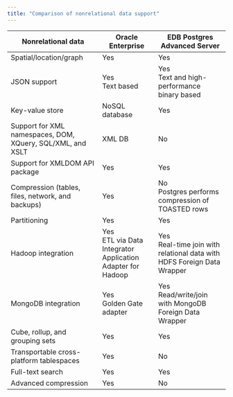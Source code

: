 ```yaml
---
title: "Comparison of nonrelational data support"
--- 
```



| Nonrelational data        | Oracle Enterprise            | EDB Postgres Advanced Server  |
|----------------------------|------------------------------|-------------------------------|
| Spatial/location/graph     | Yes                          | Yes                           |
| JSON support               | Yes <br/> Text based         | Yes <br/> Text and high-performance binary based |
| Key-value store            | NoSQL database               | Yes                           |
| Support for XML namespaces, DOM, XQuery, SQL/XML, and XSLT | XML DB                        | No                            |
| Support for XMLDOM API package | Yes   | Yes  | 
| Compression (tables, files, network, and backups) | Yes   | No <br/> Postgres performs compression of TOASTED rows |
| Partitioning                       | Yes                  | Yes                           |
| Hadoop integration         | Yes <br/> ETL via Data Integrator Application Adapter for Hadoop | Yes <br/> Real-time join with relational data with HDFS Foreign Data Wrapper |
| MongoDB integration        | Yes <br/> Golden Gate adapter     | Yes <br/> Read/write/join with MongoDB Foreign Data Wrapper |
| Cube, rollup, and grouping sets | Yes                     | Yes                            | 
| Transportable cross-platform tablespaces | Yes            | No                             |
| Full-text search           | Yes                          | Yes                            |
| Advanced compression       | Yes                          | No                             |
